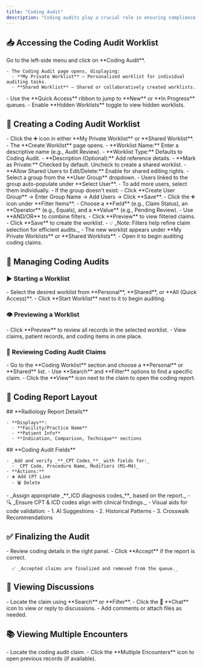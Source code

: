 ```yaml
---
title: "Coding Audit"
description: "Coding audits play a crucial role in ensuring compliance, accuracy, and reimbursement integrity. A Coding Audit worklist helps auditors systematically review coding claims, validate CPT and ICD codes, and identify discrepancies to maintain billing accuracy. This guide provides a step-by-step overview of how to access, create, and manage coding audit worklists efficiently."
---
```


## 📥 Accessing the Coding Audit Worklist

<Steps>
  <Step title="Navigate to the Worklist">
    Go to the left-side menu and click on **Coding Audit**.

    - The Coding Audit page opens, displaying:
      - **My Private Worklist** – Personalized worklist for individual auditing tasks.
      - **Shared Worklist** – Shared or collaboratively created worklists.
  </Step>
  <Step title="Quick Access and Hidden Worklists">
    - Use the **Quick Access** ribbon to jump to **New** or **In Progress** queues.
    - Enable **Hidden Worklists** toggle to view hidden worklists.
  </Step>
</Steps>

## 🧾 Creating a Coding Audit Worklist

<Steps>
  <Step title="Start Worklist Creation">
    - Click the ➕ icon in either **My Private Worklist** or **Shared Worklist**.
    - The **Create Worklist** page opens.
  </Step>
  <Step title="Enter Worklist Details">
    - **Worklist Name:** Enter a descriptive name (e.g., Audit Review).
    - **Worklist Type:** Defaults to Coding Audit.
    - **Description (Optional):** Add reference details.
    - **Mark as Private:** Checked by default. Uncheck to create a shared worklist.
    - **Allow Shared Users to Edit/Delete:** Enable for shared editing rights.
  </Step>
  <Step title="Add Users or User Groups">
    - Select a group from the **User Group** dropdown.
    - Users linked to the group auto-populate under **Select User**.
    - To add more users, select them individually.
    - If the group doesn't exist:
      - Click **Create User Group** → Enter Group Name → Add Users → Click **Save**.
  </Step>
  <Step title="Apply Filters to Select Claims">
    - Click the ➕ icon under **Filter Items**.
    - Choose a **Field** (e.g., Claim Status), an **Operator** (e.g., Equals), and a **Value** (e.g., Pending Review).
    - Use **AND/OR** to combine filters.
  </Step>
  <Step title="Preview and Save">
    - Click **Preview** to view filtered claims.
    - Click **Save** to create the worklist.
    - 💡 _Note: Filters help refine claim selection for efficient audits._
  </Step>
  <Step title="Manage the Worklist">
    - The new worklist appears under **My Private Worklists** or **Shared Worklists**.
    - Open it to begin auditing coding claims.
  </Step>
</Steps>

## 🚀 Managing Coding Audits

### ▶️ Starting a Worklist

<Steps>
  <Step title="Start Worklist">
    - Select the desired worklist from **Personal**, **Shared**, or **All (Quick Access)**.
    - Click **Start Worklist** next to it to begin auditing.
  </Step>
</Steps>

### 👁️ Previewing a Worklist

<Steps>
  <Step title="Preview Worklist">
    - Click **Preview** to review all records in the selected worklist.
    - View claims, patient records, and coding items in one place.
  </Step>
</Steps>

### 📄 Reviewing Coding Audit Claims

<Steps>
  <Step title="Access Worklist and Claim">
    - Go to the **Coding Worklist** section and choose a **Personal** or **Shared** list.
    - Use **Search** and **Filter** options to find a specific claim.
    - Click the **View** icon next to the claim to open the coding report.
  </Step>
</Steps>

## 🧾 Coding Report Layout

<CardGroup cols={2}>
  <Card title="Left Panel" icon="arrow-left-to-bracket" iconType="duotone" color="#0d0c0c">
    ## **Radiology Report Details**

    - **Displays**:
      - **Facility/Practice Name**
      - **Patient Info**
      - **Indication, Comparison, Technique** sections
  </Card>
  <Card title="Right Panel" icon="arrow-right-to-bracket" iconType="duotone" color="#080808">
    ## **Coding Audit Fields** 

    - _Add and verify _**_CPT Codes_**_ with fields for:_
      - _CPT Code, Procedure Name, Modifiers (M1–M4)_
    - **Actions:**
    - ➕ Add CPT Line
      - 🗑️ Delete
  </Card>
  <Card title="ICD Section" icon="brain-circuit" iconType="duotone" color="#070707">
    - _Assign appropriate _**_ICD diagnosis codes_**_ based on the report._
    - 🔍 _Ensure CPT & ICD codes align with clinical findings._
  </Card>
  <Card title="AI, Historical, and Crosswalk Matching" icon="chart-pie-simple" iconType="duotone" color="#181717">
    - Visual aids for code validation:
      - 1. AI Suggestions
      - 2. Historical Patterns
      - 3. Crosswalk Recommendations
  </Card>
</CardGroup>


## ✅ Finalizing the Audit

<Steps>
  <Step title="Verify and Accept">
    - Review coding details in the right panel.
    - Click **Accept** if the report is correct.

      ✅ _Accepted claims are finalized and removed from the queue._
  </Step>
</Steps>

## 💬 Viewing Discussions

<Steps>
  <Step title="Open and Reply to Discussions">
    - Locate the claim using **Search** or **Filter**.
    - Click the 💬 **Chat** icon to view or reply to discussions.
    - Add comments or attach files as needed.
  </Step>
</Steps>

## 📚 Viewing Multiple Encounters

<Steps>
  <Step title="View Past Encounters">
    - Locate the coding audit claim.
    - Click the **Multiple Encounters** icon to open previous records (if available).
  </Step>
</Steps>